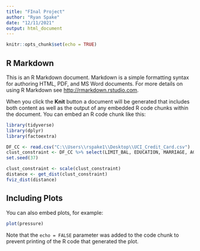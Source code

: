 ---
title: "FInal Project"
author: "Ryan Spake"
date: "12/11/2021"
output: html_document
---

```{r setup, include=FALSE}
knitr::opts_chunk$set(echo = TRUE)
```

## R Markdown

This is an R Markdown document. Markdown is a simple formatting syntax for authoring HTML, PDF, and MS Word documents. For more details on using R Markdown see <http://rmarkdown.rstudio.com>.

When you click the **Knit** button a document will be generated that includes both content as well as the output of any embedded R code chunks within the document. You can embed an R code chunk like this:

```{r prepare data}
library(tidyverse)
library(dplyr)
library(factoextra)

DF_CC <- read.csv("C:\\Users\\rspake1\\Desktop\\UCI_Credit_Card.csv")
clust_constraint <- DF_CC %>% select(LIMIT_BAL, EDUCATION, MARRIAGE, AGE, PAY_0, PAY_2, PAY_3, PAY_4, PAY_5, PAY_6, BILL_AMT1, BILL_AMT2, BILL_AMT3, BILL_AMT4, BILL_AMT5, BILL_AMT6, PAY_AMT1, PAY_AMT2, PAY_AMT3, PAY_AMT4, PAY_AMT5, PAY_AMT6)
set.seed(37)

clust_constraint <- scale(clust_constraint)
distance <- get_dist(clust_constraint)
fviz_dist(distance)
```

## Including Plots

You can also embed plots, for example:

```{r pressure, echo=FALSE}
plot(pressure)
```

Note that the `echo = FALSE` parameter was added to the code chunk to prevent printing of the R code that generated the plot.
